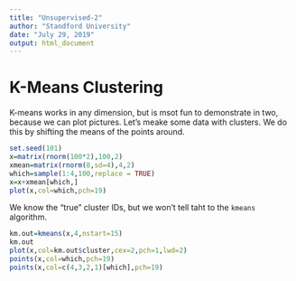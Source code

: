 ```yaml
---
title: "Unsupervised-2"
author: "Standford University"
date: "July 29, 2019"
output: html_document
---
```


K-Means Clustering
=====================


K-means works in any dimension, but is msot fun to demonstrate in two, because we can plot pictures.
Let's meake some data with clusters. We do this by shifting the means of the points around.


```r
set.seed(101)
x=matrix(rnorm(100*2),100,2)
xmean=matrix(rnorm(8,sd=4),4,2)
which=sample(1:4,100,replace = TRUE)
x=x+xmean[which,]
plot(x,col=which,pch=19)
```


We know the "true" cluster IDs, but we won't tell taht to the `kmeans` algorithm.

```r
km.out=kmeans(x,4,nstart=15)
km.out
plot(x,col=km.out$cluster,cex=2,pch=1,lwd=2)
points(x,col=which,pch=19)
points(x,col=c(4,3,2,1)[which],pch=19)
```



